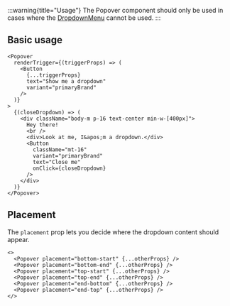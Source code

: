 
:::warning{title="Usage"}
The Popover component should only be used in cases where the
[DropdownMenu](/docs/components/dropdown-menu) cannot be used.
:::

## Basic usage

<Preview>
  <DemoPopover />
</Preview>

```tsx sandbox
<Popover
  renderTrigger={(triggerProps) => (
    <Button
      {...triggerProps}
      text="Show me a dropdown"
      variant="primaryBrand"
    />
  )}
>
  {(closeDropdown) => (
    <div className="body-m p-16 text-center min-w-[400px]">
      Hey there!
      <br />
      <div>Look at me, I&apos;m a dropdown.</div>
      <Button
        className="mt-16"
        variant="primaryBrand"
        text="Close me"
        onClick={closeDropdown}
      />
    </div>
  )}
</Popover>
```

## Placement

The `placement` prop lets you decide where the dropdown content should appear.

<Preview className="grid">
  <DemoPopover placement="bottom-start" />
  <DemoPopover placement="bottom-end" />
  <DemoPopover placement="top-start" />
  <DemoPopover placement="top-end" />
  <DemoPopover placement="end-bottom" />
  <DemoPopover placement="end-top" />
</Preview>

```tsx
<>
  <Popover placement="bottom-start" {...otherProps} />
  <Popover placement="bottom-end" {...otherProps} />
  <Popover placement="top-start" {...otherProps} />
  <Popover placement="top-end" {...otherProps} />
  <Popover placement="end-bottom" {...otherProps} />
  <Popover placement="end-top" {...otherProps} />
</>
```
